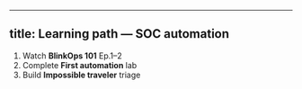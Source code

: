 
---
title: Learning path — SOC automation
---

1. Watch **BlinkOps 101** Ep.1–2
2. Complete **First automation** lab
3. Build **Impossible traveler** triage
